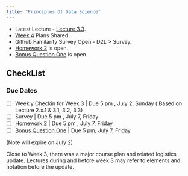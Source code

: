 ```yaml
---
title: "Principles Of Data Science"
---
```


::: {.callout-note}
- Latest Lecture - [Lecture 3.3](Course_Content/Week_3/3/home.qmd).
- [Week 4](Course_Content/Week_4/home.html#week-4-june-28-to-july-2-4) Plans Shared.
- Github Familarity Survey Open - D2L > Survey.
- [Homework 2](Homework/2/HW.qmd) is open.
- [Bonus Question One](Bonus/1.qmd) is open.
:::

## CheckList

### Due Dates

- [ ] Weekly Checkin for Week 3 | Due 5 pm , July 2, Sunday ( Based on Lecture 2.x.1 & 3.1, 3.2, 3.3)
- [ ] Survey | Due 5 pm , July 7, Friday
- [ ] [Homework 2](Homework/2/HW.qmd) | Due 5 pm , July 7, Friday
- [ ] [Bonus Question One](Bonus/1.qmd) | Due 5 pm, July 7, Friday


::: {.callout-note}
(Note will expire on July 2)

Close to Week 3, there was a major course plan and related logistics update. Lectures during and before week 3 may refer to elements and notation before the update.
:::

